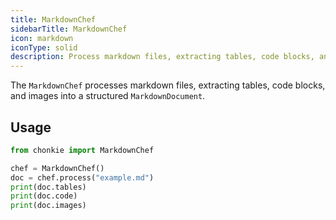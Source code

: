 ```yaml
---
title: MarkdownChef
sidebarTitle: MarkdownChef
icon: markdown
iconType: solid
description: Process markdown files, extracting tables, code blocks, and images.
---
```


The `MarkdownChef` processes markdown files, extracting tables, code blocks, and images into a structured `MarkdownDocument`.

## Usage

```python
from chonkie import MarkdownChef

chef = MarkdownChef()
doc = chef.process("example.md")
print(doc.tables)
print(doc.code)
print(doc.images)
```
